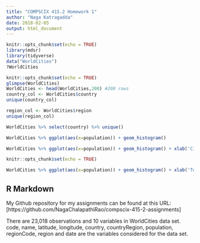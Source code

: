 ```yaml
---
title: "COMPSCIX 415.2 Homework 1"
author: "Naga Katragadda"
date: 2018-02-05
output: html_document
---
```


```r
knitr::opts_chunk$set(echo = TRUE)
library(mdsr)
library(tidyverse)
data("WorldCities")
?WorldCities
```
```r
knitr::opts_chunk$set(echo = TRUE)
glimpse(WorldCities)
WorldCities <- head(WorldCities,200) #200 rows
country_col <- WorldCities$country
unique(country_col)

region_col <- WorldCities$region
unique(region_col)

WorldCities %>% select(country) %>% unique()

WorldCities %>% ggplot(aes(x=population)) + geom_histogram()

WorldCities %>% ggplot(aes(x=population)) + geom_histogram() + xlab('City Population')

```

```r
knitr::opts_chunk$set(echo = TRUE)

WorldCities %>% ggplot(aes(x=population)) + geom_histogram() + xlab('Total City Population') + ylab('Total Count') + ggtitle("my title") + theme_bw(base_size = 10, base_family = "") # theme_bw reference http://ggplot2.tidyverse.org/reference/ggtheme.html#examples

```

## R Markdown

My Github repository for my assignments can be found at this URL: [https://github.com/NagaChalapathiRao/compscix-415-2-assignments]

There are 23,018 observations and 10 variables in WorldCities data set.
code, name, latitude, longitude, country, countryRegion, population, regionCode, region and date are the variables considered for the data set.



